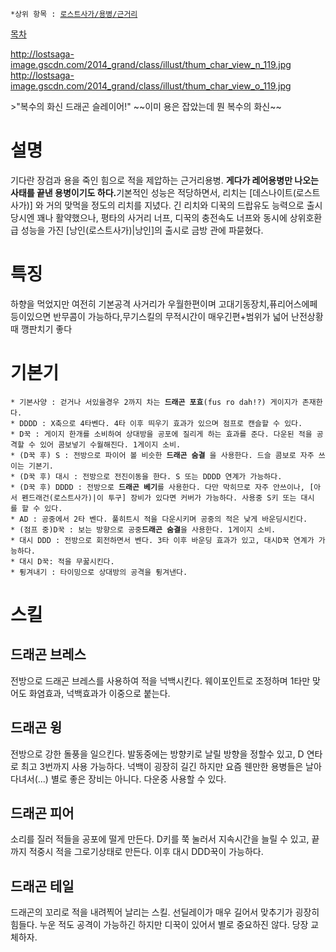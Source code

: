  *상위 항목 : [[로스트사가/용병/근거리]]

[[목차]]

http://lostsaga-image.gscdn.com/2014_grand/class/illust/thum_char_view_n_119.jpg
http://lostsaga-image.gscdn.com/2014_grand/class/illust/thum_char_view_o_119.jpg

>"복수의 화신 드래곤 슬레이어!"
~~이미 용은 잡았는데 뭔 복수의 화신~~

= 설명 =
기다란 장검과 용을 죽인 힘으로 적을 제압하는 근거리용병. '''게다가 레어용병만 나오는 사태를 끝낸 용병이기도 하다.'''기본적인 성능은 적당하면서, 리치는 [데스나이트(로스트사가)] 와 거의 맞먹을 정도의 리치를 지녔다. 긴 리치와 디꾹의 드랍유도 능력으로 출시 당시엔 꽤나 활약했으나, 평타의 사거리 너프, 디꾹의 충전속도 너프와 동시에 상위호환급 성능을 가진 [낭인(로스트사가)|낭인]의 출시로 금방 관에 파묻혔다.

= 특징 =
하향을 먹었지만 여전히 기본공격 사거리가 우월한편이며 고대기동장치,퓨리어스에페등이있으면 반무콤이 가능하다,무기스킬의 무적시간이 매우긴편+범위가 넓어 난전상황때 깽판치기 좋다
= 기본기 =
 * 기본사양 : 걷거나 서있을경우 2까지 차는 '''드래곤 포효'''(fus ro dah!?) 게이지가 존재한다.
 * DDDD : X축으로 4타벤다. 4타 이후 띄우기 효과가 있으며 점프로 캔슬할 수 있다.
 * D꾹 : 게이지 한개를 소비하여 상대방을 공포에 질리게 하는 효과를 준다. 다운된 적을 공격할 수 있어 콤보넣기 수월해진다. 1게이지 소비.
 * (D꾹 후) S : 전방으로 파이어 볼 비슷한 '''드래곤 숨결''' 을 사용한다. 드슬 콤보로 자주 쓰이는 기본기. 
 * (D꾹 후) 대시 : 전방으로 전진이동을 한다. S 또는 DDDD 연계가 가능하다.
 * (D꾹 후) DDDD : 전방으로 '''드래곤 베기'''를 사용한다. 다만 막히므로 자주 안쓰이나, [아서 펜드래건(로스트사가)|이 투구] 장비가 있다면 커버가 가능하다. 사용중 S키 또는 대시를 할 수 있다.
 * AD : 공중에서 2타 벤다. 풀히트시 적을 다운시키며 공중의 적은 낮게 바운딩시킨다.
 * (점프 중)D꾹 : 보는 방향으로 공중'''드래곤 숨결'''을 사용한다. 1게이지 소비.
 * 대시 DDD : 전방으로 회전하면서 벤다. 3타 이후 바운딩 효과가 있고, 대시D꾹 연계가 가능하다.
 * 대시 D꾹: 적을 무꿇시킨다.  
 * 튕겨내기 : 타이밍으로 상대방의 공격을 튕겨낸다.

= 스킬 =
== 드래곤 브레스 ==
전방으로 드래곤 브레스를 사용하여 적을 넉백시킨다. 웨이포인트로 조정하며 1타만 맞어도 화염효과, 넉백효과가 이중으로 붙는다.

== 드래곤 윙 ==
전방으로 강한 돌풍을 일으킨다. 발동중에는 방향키로 날릴 방향을 정할수 있고, D 연타로 최고 3번까지 사용 가능하다. 넉백이 굉장히 길긴 하지만 요즘 웬만한 용병들은 날아다녀서(...) 별로 좋은 장비는 아니다. 다운중 사용할 수 있다.

== 드래곤 피어 ==
소리를 질러 적들을 공포에 떨게 만든다. D키를 쭉 눌러서 지속시간을 늘릴 수 있고, 끝까지 적중시 적을 그로기상태로 만든다. 이후 대시 DDD꾹이 가능하다.

== 드래곤 테일 ==
드래곤의 꼬리로 적을 내려찍어 날리는 스킬. 선딜레이가 매우 길어서 맞추기가 굉장히 힘들다. 누운 적도 공격이 가능하긴 하지만 디꾹이 있어서 별로 중요하진 않다. 당장 교체하자.
